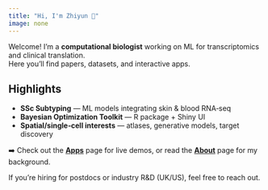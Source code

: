 ```yaml
---
title: "Hi, I'm Zhiyun 👋"
image: none
---
```


Welcome! I'm a **computational biologist** working on ML for transcriptomics and clinical translation.\
Here you'll find papers, datasets, and interactive apps.

## Highlights

-   **SSc Subtyping** — ML models integrating skin & blood RNA‑seq
-   **Bayesian Optimization Toolkit** — R package + Shiny UI
-   **Spatial/single‑cell interests** — atlases, generative models, target discovery

➡️ Check out the [**Apps**](apps.qmd) page for live demos, or read the [**About**](about.qmd) page for my background.

::: callout-tip
If you're hiring for postdocs or industry R&D (UK/US), feel free to reach out.
:::